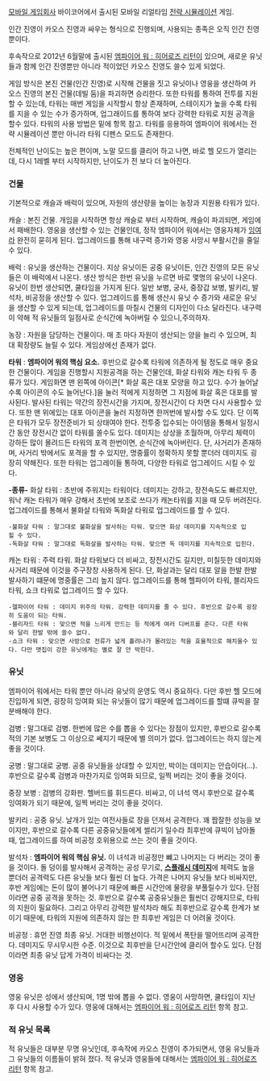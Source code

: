 [[모바일 게임]]회사 바이코어에서 출시된 모바일 리얼타임 [[전략 시뮬레이션]] 게임.

인간 진영이 카오스 진영과 싸우는 형식으로 진행되며,
사용되는 종족은 오직 인간 진영뿐이다.

후속작으로 2012년 6월말에 출시된 [[엠파이어 워 : 히어로즈 리턴]]이 있으며, 새로운 유닛들과 함께 인간 진영뿐만 아니라 적이었던 카오스 진영도 쓸수 있게 되었다.

게임 방식은 본진 건물(인간 진영)로 시작해 건물을 짓고 유닛이나 영웅을 생산하여 카오스 진영의 본진 건물(데빌 둠)을 파괴하면 승리한다.
또한 타워를 통하여 전투를 지원 할 수 있는데, 타워는 매번 게임을 시작할시 항상 존재하며, 스테이지가 높을 수록 타워를 지을 수 있는 수가 증가하며, 업그래이드를 통하여 보다 강력한 타워로 지원 공격을 할수 있다. 타워의 사용 방법은 밑에 항목 참고.
타워를 응용하여 엠파이어 워에서는 전략 시뮬레이션 뿐만 아니라 타워 디펜스 모드도 존재한다.

전체적인 난이도는 높은 편이며, 노말 모드를 클리어 하고 나면, 바로 헬 모드가 열리는데, 다시 1레벨 부터 시작하지만, 난이도가 전 보다 더 높아진다.

=== '''건물''' ===
기본적으로 캐슬과 배럭이 있으며, 자원의 생산량을 높이는 농장과 지원용 타워가 있다.

캐슬 : 본진 건물. 개임을 시작하면 항상 캐슬로 부터 시작하며, 캐슬이 파괴되면, 게임에서 패배한다. 영웅을 생산할 수 있는 건물인데, 정작 엠파이어 워에서는 영웅자체가 [[잉여]]라 완전히 묻히게 된다. 업그레이드를 통해 내구력 증가와 영웅 사망시 부활시간을 줄일 수 있다.

배럭 : 유닛을 생산하는 건물이다. 지상 유닛이든 공중 유닛이든, 인간 진영의 모든 유닛들은 이 배럭에서 나온다. 생산 방식은 한번 유닛을 누르면 바로 몇명의 유닛이 나온다. 유닛이 한번 생산되면, 쿨타임을 가지게 된다.
일반 보병, 궁사, 중장갑 보병, 발키리, 발석차, 비공정을 생산할 수 있다. 업그레이드를 통해 생산시 유닛 수 증가와 새로운 유닛을 생산할 수 있게 되는데, 업그레이드를 마칠시 건물의 디자인이 다소 달라진다.
내구력이 약해 적 유닛들의 일점사로 순식간에 녹아버릴 수 있으니,주의하자.

농장 : 자원을 담당하는 건물이다. 매 초 마다 자원이 생산되는 양을 늘리 수 있으며, 최대 확장량도 늘릴 수 있다. 게임상에선 존재가 없다.

'''타워''' : '''엠파이어 워의 핵심 요소.''' 후반으로 갈수록 타워에 의존하게 될 정도로 매우 중요한 건물이다. 게임을 진행할시 지원공격을 하는 건물인데, 화살 타워와 캐논 타워 두 종류가 있다. 게임화면 맨 왼쪽에 아이콘[* 화살 혹은 대포 모양을 하고 있다. 수가 늘어날수록 아이콘의 수도 늘어난다.]을 눌러 적에게 지정하면 그 지점에 화살 혹은 대포를 발사된다. 발사된 타워는 약간의 장전시간을 가지며, 장전시간이 다 차면 다시 사용할수 있다. 또한 맨 위에있는 대포 아이콘을 눌러 지정하면 한꺼번에 발사할 수도 있다. 단 이쪽은 타워가 모두 장전준비가 되 상태여야 한다. 전투중 입수되는 아이템을 통해서 일정시간 동안 장전시간 없이 타워를 쏠수도 있다.
데미지는 상상을 초월하며, 아무리 체력이 강하든 많이 몰려드든 타워의 포격 한번이면, 순식간에 녹아버린다.
단, 사거리가 존재하며, 사거리 밖에서도 포격을 할 수 있지만, 명중률이 정확하지 못할 뿐더러 데미지도 굉장히 약해진다.
또한 타워는 업그레이들 통하여, 다양한 타워로 업그레이드 시킬 수 있다.

'''-종류-'''
화살 타워 : 초반에 주워지는 타워이다. 데미지는 강하고, 장전속도도 빠르지만, 워낙 캐논 타워가 매우 강해서 초반에 보조로 쓰다가 캐논타워를 지을 때 모두 버려진다. 업그레이드를 통해서 불화살 타워와 독화살 타워로 업그레이드를 할 수 있다.
 -불화살 타워 : 말그대로 불화살을 발사하는 타워. 맞으면 화상 데미지를 지속적으로 입힐 수 있다.
 -독화살 타워 : 말그대로 독화살을 발사하는 타워. 맞으면 독 데미지를 지속적으로 입힌다.

캐논 타워 : 주력 타워. 화살 타워보다 더 비싸고, 장전시간도 길지만, 미칠듯한 데미지와 사거리 때문에 이것을 주구장창 사용하게 된다. 단, 화살과는 달리 대포 알을 한발 한발 발사하기 떄문에 명중률은 그리 높지 않다. 업그레이드를 통해 헬파이어 타워, 블리자드 타워, 쇼크 타워로 업그레이드 할 수 있다.
 -헬파이어 타워 : 데미지 위주의 타워. 강력한 데미지를 줄 수 있다. 후반으로 갈수록 굉장히 도움이 되는 타워.
 -블리자드 타워 : 맞으면 적을 느리게 만드는 등 적에게 여러 디버프를 준다. 다른 타워와 달리 한발 밖에 쏠수 없다.
 -쇼크 타워 : 맞으면 사방으로 전류가 넓게 흘려나가 몰려있는 적을 효율적으로 해치울수 있다. 다만 맷집이 강한 유닛에게는 별로 잘 안 박힌다.

=== '''유닛''' ===
엠파이어 워에서는 타워 뿐만 아니라 유닛의 운영도 역시 중요하다. 다만 후반 헬 모드에 진입하게 되면, 굉장히 잉여화 되는 유닛들이 많기 때문에 업그레이드를 할떄 큐빅을 잘 분배해야 한다.

검병 : 말그대로 검병. 한번에 많은 수를 뽑을 수 있다는 장점이 있지만, 후반으로 갈수록 적의 기본 보병도 그 이상으로 쎄지기 때문에 별 의미가 없다. 업그레이드는 하지 않는게 좋을 것이다.

궁병 : 말그대로 궁병. 공중 유닛들을 상대할 수 있지만, 박이는 데미지는 안습이다(...). 후반으로 갈수록 검병과 마찬가지로 잉여화 되므로, 일찍 버리는 것이 좋을 것이다.

중장 보병 : 검병의 강화판. 헬버드를 휘드른다. 비싸고, 이 녀석 역시 후반으로 갈수록 잉여화가 되기 때문에, 일찍 버리는 것이 좋을 것이다.

발키리 : 공중 유닛. 날개가 있는 여전사들로 창을 던져서 공격한다. 꽤 짭잘한 성능을 보이지만, 후반으로 갈수록 다른 공중유닛들에게 썰리기 일수라 최후반에 큐빅이 남아돌때, 업그레이드를 하여 비공정 호위용으로 쓰는 것이 좋을 것이다.

발석차 : '''엠파이어 워의 핵심 유닛.''' 이 녀석과 비공정만 뺴고 나머지는 다 버리는 것이 좋을 것이다. 돌 덩이를 발사해서 공격하는 공성 무기로, '''[[스플래시 데미지]]'''에 체력도 높을 뿐더러 공격력도 다른 유닛들 보다 훨씬 더 높다. 가격은 나머지 유닛들 보다 비싸지만, 후반 게임에는 돈이 많이 불어나기 때문에 빠른 시간안에 물량을 부풀릴수가 있다.
단점이라면 공중 공격을 못하는 것. 후반으로 갈수록 공중유닛들은 훨씬더 강해지므로, 타워의 지원이 필요하다. 그리고 아무리 강력한 발석차라 해도 최후반으로 갈수록 한계가 보이기 때문에, 타워의 지원에 의존하지 않는 한 최후반 게임은 더 어려울 것이다.

비공정 : 휴먼 진영 최종 유닛. 거대한 비행선이다. 적 밑에서 폭탄을 떨어뜨리며 공격한다. 데미지도 무시무시한 수준. 이것으로 최후반을 단시간안에 클리어 할수도 있다. 단점이라면 최종 유닛 답게 가격이 비싸다는 것.

=== '''영웅''' ===
영웅 유닛은 성에서 생산되며, 1명 밖에 뽑을 수 없다. 영웅이 사망하면, 쿨타임이 지난 후 다시 사용할 수가 있다.
영웅에 대해서는 [[엠파이어 워 : 히어로즈 리턴]] 항목 참고.

=== '''적 유닛 목록''' ===
적 유닛들은 대부분 무명 유닛인데, 후속작에 카오스 진영이 추가되면서, 영웅 유닛들과 그 유닛들의 이름들이 밝혀 졌다.
적 유닛과 영웅들에 대해서는 [[엠파이어 워 : 히어로즈 리턴]] 항목 참고.
